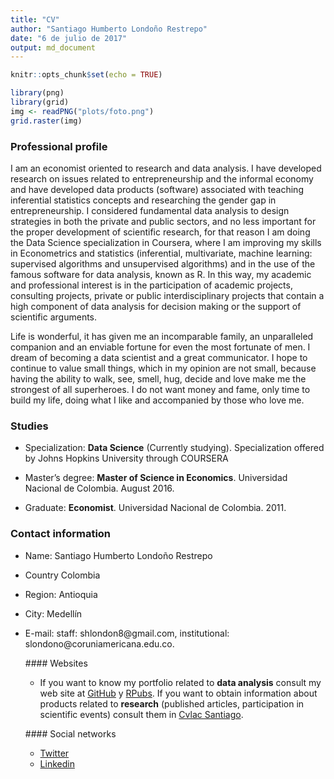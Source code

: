 ```yaml
---
title: "CV"
author: "Santiago Humberto Londoño Restrepo"
date: "6 de julio de 2017"
output: md_document
---
```


```r
knitr::opts_chunk$set(echo = TRUE)
```


```r
library(png)
library(grid)
img <- readPNG("plots/foto.png")
grid.raster(img)

```


### Professional profile

I am an economist oriented to research and data analysis. I have developed research on issues related to entrepreneurship and the informal economy and have developed data products (software) associated with teaching inferential statistics concepts and researching the gender gap in entrepreneurship. I considered fundamental data analysis to design strategies in both the private and public sectors, and no less important for the proper development of scientific research, for that reason I am doing the Data Science specialization in Coursera, where I am improving my skills in Econometrics and statistics (inferential, multivariate, machine learning: supervised algorithms and unsupervised algorithms) and in the use of the famous software for data analysis, known as R. In this way, my academic and professional interest is in the participation of academic projects, consulting projects, private or public interdisciplinary projects that contain a high component of data analysis for decision making or the support of scientific arguments.

Life is wonderful, it has given me an incomparable family, an unparalleled companion and an enviable fortune for even the most fortunate of men. I dream of becoming a data scientist and a great communicator. I hope to continue to value small things, which in my opinion are not small, because having the ability to walk, see, smell, hug, decide and love make me the strongest of all superheroes. I do not want money and fame, only time to build my life, doing what I like and accompanied by those who love me.

### Studies

- Specialization: **Data Science** (Currently studying). Specialization offered by Johns Hopkins University through COURSERA

- Master's degree: **Master of Science in Economics**. Universidad Nacional de Colombia. August 2016.

- Graduate: **Economist**. Universidad Nacional de Colombia. 2011.

### Contact information

- Name: Santiago Humberto Londoño Restrepo
- Country Colombia
- Region: Antioquia
- City: Medellín
- E-mail: staff: shlondon8@gmail.com, institutional: slondono@coruniamericana.edu.co.

    #### Websites
    - If you want to know my portfolio related to **data analysis** consult my web site at [GitHub](https://github.com/shlondon) y [RPubs](http://rpubs.com/Sahlre). If you want to obtain information about products related to **research** (published articles, participation in scientific events) consult them in [Cvlac Santiago](http://scienti.colciencias.gov.co:8081/cvlac/visualizador/generarCurriculoCv.do?cod_rh=0001405817).
    
    #### Social networks
    - [Twitter](https://twitter.com/San_Londono)
    - [Linkedin](https://co.linkedin.com/in/santiago-humberto-londoño-restrepo-10112b41)
    

        






